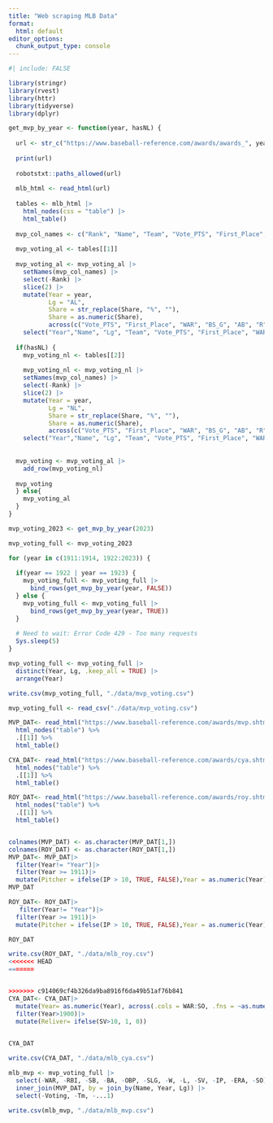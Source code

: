 ```yaml
---
title: "Web scraping MLB Data"
format:
  html: default
editor_options: 
  chunk_output_type: console
---
```

```r
#| include: FALSE

library(stringr)
library(rvest)
library(httr)
library(tidyverse)
library(dplyr)
```

```r
get_mvp_by_year <- function(year, hasNL) {
  
  url <- str_c("https://www.baseball-reference.com/awards/awards_", year, ".shtml")
  
  print(url)
  
  robotstxt::paths_allowed(url)
  
  mlb_html <- read_html(url)
  
  tables <- mlb_html |>
    html_nodes(css = "table") |>
    html_table()
  
  mvp_col_names <- c("Rank", "Name", "Team", "Vote_PTS", "First_Place", "Share", "WAR", "BS_G", "AB", "R", "BS_H", "BS_HR", "RBI", "SB", "BS_BB", "BA", "OBP", "SLG", "OPS", "W", "L", "ERA", "WHIP", "PS_G", "GS", "SV", "IP", "PS_H", "PS_HR", "PS_BB","SO")
  
  mvp_voting_al <- tables[[1]]
  
  mvp_voting_al <- mvp_voting_al |>
    setNames(mvp_col_names) |>
    select(-Rank) |>
    slice(2) |>
    mutate(Year = year,
           Lg = "AL",
           Share = str_replace(Share, "%", ""),
           Share = as.numeric(Share),
           across(c("Vote_PTS", "First_Place", "WAR", "BS_G", "AB", "R", "BS_H", "BS_HR", "RBI", "SB", "BS_BB", "BA", "OBP", "SLG", "OPS", "W", "L", "ERA", "WHIP", "PS_G", "GS", "SV", "IP", "PS_H", "PS_HR", "PS_BB", "SO"), ~as.numeric(.))) |>
    select("Year","Name", "Lg", "Team", "Vote_PTS", "First_Place", "WAR", "BS_G", "AB", "R", "BS_H", "BS_HR", "RBI", "SB", "BS_BB", "BA", "OBP", "SLG", "OPS", "W", "L", "ERA", "WHIP", "PS_G", "GS", "SV", "IP", "PS_H", "PS_HR", "PS_BB", "SO")
  
  if(hasNL) {
    mvp_voting_nl <- tables[[2]]
    
    mvp_voting_nl <- mvp_voting_nl |>
    setNames(mvp_col_names) |>
    select(-Rank) |>
    slice(2) |>
    mutate(Year = year,
           Lg = "NL",
           Share = str_replace(Share, "%", ""),
           Share = as.numeric(Share),
           across(c("Vote_PTS", "First_Place", "WAR", "BS_G", "AB", "R", "BS_H", "BS_HR", "RBI", "SB", "BS_BB", "BA", "OBP", "SLG", "OPS", "W", "L", "ERA", "WHIP", "PS_G", "GS", "SV", "IP", "PS_H", "PS_HR", "PS_BB", "SO"), ~as.numeric(.))) |>
    select("Year","Name", "Lg", "Team", "Vote_PTS", "First_Place", "WAR", "BS_G", "AB", "R", "BS_H", "BS_HR", "RBI", "SB", "BS_BB", "BA", "OBP", "SLG", "OPS", "W", "L", "ERA", "WHIP", "PS_G", "GS", "SV", "IP", "PS_H", "PS_HR", "PS_BB", "SO")
  
  
  mvp_voting <- mvp_voting_al |>
    add_row(mvp_voting_nl)
  
  mvp_voting
  } else{
    mvp_voting_al
  }
}
```

```r
mvp_voting_2023 <- get_mvp_by_year(2023)

mvp_voting_full <- mvp_voting_2023

for (year in c(1911:1914, 1922:2023)) {
  
  if(year == 1922 | year == 1923) {
    mvp_voting_full <- mvp_voting_full |>
      bind_rows(get_mvp_by_year(year, FALSE))
  } else {
    mvp_voting_full <- mvp_voting_full |>
      bind_rows(get_mvp_by_year(year, TRUE))
  }
  
  # Need to wait: Error Code 429 - Too many requests
  Sys.sleep(5)
}

mvp_voting_full <- mvp_voting_full |>
  distinct(Year, Lg, .keep_all = TRUE) |>
  arrange(Year)

write.csv(mvp_voting_full, "./data/mvp_voting.csv")
```


```r
mvp_voting_full <- read_csv("./data/mvp_voting.csv")
```



```r
MVP_DAT<- read_html("https://www.baseball-reference.com/awards/mvp.shtml") |>
  html_nodes("table") %>%
  .[[1]] %>%  
  html_table()

CYA_DAT<- read_html("https://www.baseball-reference.com/awards/cya.shtml") |>
  html_nodes("table") %>%
  .[[1]] %>%  
  html_table()

ROY_DAT<- read_html("https://www.baseball-reference.com/awards/roy.shtml") |>
  html_nodes("table") %>%
  .[[1]] %>%  
  html_table()


colnames(MVP_DAT) <- as.character(MVP_DAT[1,])
colnames(ROY_DAT) <- as.character(ROY_DAT[1,])
MVP_DAT<- MVP_DAT|>
  filter(Year!= "Year")|>
  filter(Year >= 1911)|>
  mutate(Pitcher = ifelse(IP > 10, TRUE, FALSE),Year = as.numeric(Year), across(.cols = WAR:SO, .fns = ~as.numeric(as.character(.))) )
MVP_DAT

ROY_DAT<- ROY_DAT|>
   filter(Year!= "Year")|>
  filter(Year >= 1911)|>
  mutate(Pitcher = ifelse(IP > 10, TRUE, FALSE),Year = as.numeric(Year), across(.cols = WAR:SO, .fns = ~as.numeric(as.character(.))) )

ROY_DAT

write.csv(ROY_DAT, "./data/mlb_roy.csv")
<<<<<<< HEAD
=======


>>>>>>> c914069cf4b326da9ba8916f6da49b51af76b841
CYA_DAT<- CYA_DAT|>
  mutate(Year= as.numeric(Year), across(.cols = WAR:SO, .fns = ~as.numeric(as.character(.))))|>
  filter(Year>1900)|>
  mutate(Reliver= ifelse(SV>10, 1, 0))
  

CYA_DAT

write.csv(CYA_DAT, "./data/mlb_cya.csv")
```



```r
mlb_mvp <- mvp_voting_full |>
  select(-WAR, -RBI, -SB, -BA, -OBP, -SLG, -W, -L, -SV, -IP, -ERA, -SO) |>
  inner_join(MVP_DAT, by = join_by(Name, Year, Lg)) |>
  select(-Voting, -Tm, -...1)

write.csv(mlb_mvp, "./data/mlb_mvp.csv")
```



